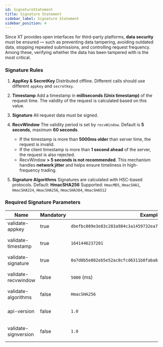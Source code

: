 ```yaml
---
id: SignatureStatement
title: Signature Statement
sidebar_label: Signature Statement
sidebar_position: 4
---
```


Since XT provides open interfaces for third-party platforms, **data security** must be ensured — such as preventing data tampering, avoiding outdated data, stopping repeated submissions, and controlling request frequency. Among these, verifying whether the data has been tampered with is the most critical.

### Signature Rules

1. **AppKey & SecretKey** Distributed offline. Different calls should use different `appkey` and `secretkey`.

2. **Timestamp** Add a timestamp in **milliseconds (Unix timestamp)** of the request time. The validity of the request is calculated based on this value.

3. **Signature** All request data must be signed.

4. **RecvWindow** The validity period is set by `recvWindow`. Default is **5 seconds**, maximum **60 seconds**.

   - If the timestamp is more than **5000ms older** than server time, the request is invalid.
   - If the client timestamp is more than **1 second ahead** of the server, the request is also rejected.
   - RecvWindow **> 5 seconds is not recommended**. This mechanism handles **network jitter** and helps ensure timeliness in high-frequency trading.

5. **Signature Algorithms** Signatures are calculated with HSC-based protocols. Default: **HmacSHA256** Supported: `HmacMD5`, `HmacSHA1`, `HmacSHA224`, `HmacSHA256`, `HmacSHA384`, `HmacSHA512`

### Required Signature Parameters

| Name | Mandatory | Example | Description |
| --- | --- | --- | --- |
| validate-appkey | true | `dbefbc809e3e83c283a984c3a1459732ea7db1360ca80c5c2c8867408d28cc83` | API Key |
| validate-timestamp | true | `1641446237201` | Unix timestamp (ms) |
| validate-signature | true | `0a7d0b5e802eb5e52ac0cfcd6311b0faba6e2503a9a8d1e2364b38617877574d` | Generated signature |
| validate-recvwindow | false | `5000` (ms) | Time window for validity |
| validate-algorithms | false | `HmacSHA256` | Default `HmacSHA256` |
| api-version | false | `1.0` | Reserved, API version number |
| validate-signversion | false | `1.0` | Reserved, signature version |

